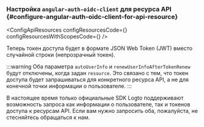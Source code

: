 

### Настройка `angular-auth-oidc-client` для ресурса API \{#configure-angular-auth-oidc-client-for-api-resource}

<ApiResourcesDescription />

<ConfigApiResources
  configResourcesCode={<ConfigResourcesCode />}
  configResourcesWithScopesCode={<ConfigResourcesWithScopesCode />}
/>

Теперь токен доступа будет в формате JSON Web Token (JWT) вместо случайной строки (непрозрачный токен).

:::warning
Оба параметра `autoUserInfo` и `renewUserInfoAfterTokenRenew` будут отключены, когда задан `resource`. Это связано с тем, что токен доступа будет запрашиваться для конкретного ресурса API, а не для конечной точки информации о пользователе.
:::

В настоящее время только официальные SDK Logto поддерживают возможность запроса как информации о пользователе, так и токенов доступа к ресурсам API. Если вам нужно запросить оба, пожалуйста, не стесняйтесь обращаться к нам.
